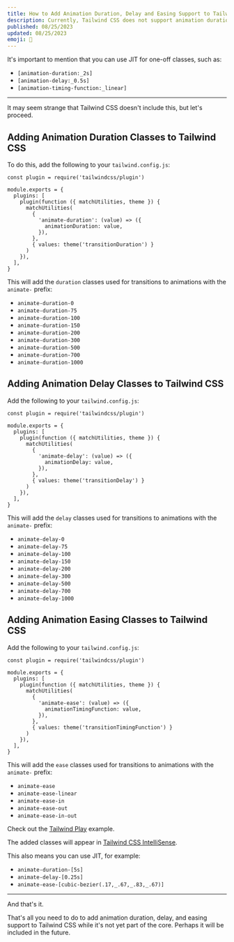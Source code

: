 ```yaml
---
title: How to Add Animation Duration, Delay and Easing Support to Tailwind CSS (v3)
description: Currently, Tailwind CSS does not support animation duration, delay, and easing. Learn how to add these features yourself.
published: 08/25/2023
updated: 08/25/2023
emoji: 🦆
---
```


It's important to mention that you can use JIT for one-off classes, such as:

- `[animation-duration:_2s]`
- `[animation-delay:_0.5s]`
- `[animation-timing-function:_linear]`

---

It may seem strange that Tailwind CSS doesn't include this, but let's proceed.

## Adding Animation Duration Classes to Tailwind CSS

To do this, add the following to your `tailwind.config.js`:

```
const plugin = require('tailwindcss/plugin')

module.exports = {
  plugins: [
    plugin(function ({ matchUtilities, theme }) {
      matchUtilities(
        {
          'animate-duration': (value) => ({
            animationDuration: value,
          }),
        },
        { values: theme('transitionDuration') }
      )
    }),
  ],
}
```

This will add the `duration` classes used for transitions to animations with the `animate-` prefix:

- `animate-duration-0`
- `animate-duration-75`
- `animate-duration-100`
- `animate-duration-150`
- `animate-duration-200`
- `animate-duration-300`
- `animate-duration-500`
- `animate-duration-700`
- `animate-duration-1000`

## Adding Animation Delay Classes to Tailwind CSS

Add the following to your `tailwind.config.js`:

```
const plugin = require('tailwindcss/plugin')

module.exports = {
  plugins: [
    plugin(function ({ matchUtilities, theme }) {
      matchUtilities(
        {
          'animate-delay': (value) => ({
            animationDelay: value,
          }),
        },
        { values: theme('transitionDelay') }
      )
    }),
  ],
}
```

This will add the `delay` classes used for transitions to animations with the `animate-` prefix:

- `animate-delay-0`
- `animate-delay-75`
- `animate-delay-100`
- `animate-delay-150`
- `animate-delay-200`
- `animate-delay-300`
- `animate-delay-500`
- `animate-delay-700`
- `animate-delay-1000`

## Adding Animation Easing Classes to Tailwind CSS

Add the following to your `tailwind.config.js`:

```
const plugin = require('tailwindcss/plugin')

module.exports = {
  plugins: [
    plugin(function ({ matchUtilities, theme }) {
      matchUtilities(
        {
          'animate-ease': (value) => ({
            animationTimingFunction: value,
          }),
        },
        { values: theme('transitionTimingFunction') }
      )
    }),
  ],
}
```

This will add the `ease` classes used for transitions to animations with the `animate-` prefix:

- `animate-ease`
- `animate-ease-linear`
- `animate-ease-in`
- `animate-ease-out`
- `animate-ease-in-out`

Check out the [Tailwind Play](https://play.tailwindcss.com/DFSnsN3Vc6) example.

The added classes will appear in [Tailwind CSS IntelliSense](https://tailwindcss.com/docs/editor-setup#intelli-sense-for-vs-code).

This also means you can use JIT, for example:

- `animate-duration-[5s]`
- `animate-delay-[0.25s]`
- `animate-ease-[cubic-bezier(.17,_.67,_.83,_.67)]`

---

And that's it.

That's all you need to do to add animation duration, delay, and easing support to Tailwind CSS while it's not yet part of the core. Perhaps it will be included in the future.
